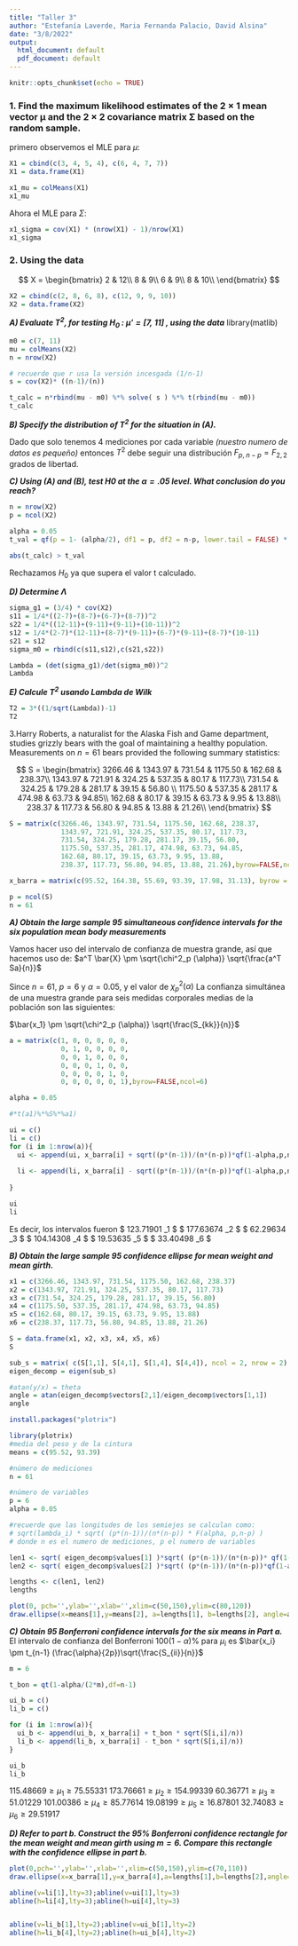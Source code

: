 ```yaml
---
title: "Taller 3"
author: "Estefanía Laverde, Maria Fernanda Palacio, David Alsina"
date: "3/8/2022"
output:
  html_document: default
  pdf_document: default
---
```


```r
knitr::opts_chunk$set(echo = TRUE)
```
### 1. Find the maximum likelihood estimates of the 2 × 1 mean vector µ and the 2 × 2 covariance matrix Σ based on the random sample.

primero observemos el MLE para $\mu$:


```r
X1 = cbind(c(3, 4, 5, 4), c(6, 4, 7, 7))
X1 = data.frame(X1)

x1_mu = colMeans(X1)
x1_mu
```

Ahora el MLE para $\Sigma$:

```r
x1_sigma = cov(X1) * (nrow(X1) - 1)/nrow(X1)
x1_sigma
```


### 2. Using the data

$$
X = \begin{bmatrix}
2 & 12\\
8 & 9\\
6 & 9\\
8 & 10\\
\end{bmatrix}
$$

```r
X2 = cbind(c(2, 8, 6, 8), c(12, 9, 9, 10))
X2 = data.frame(X2)
```

***A) Evaluate $T^{2}$, for testing $H_0$ : $\mu′ = [7, \; 11]$ , using the data***
library(matlib)

```r
m0 = c(7, 11)
mu = colMeans(X2)
n = nrow(X2)

# recuerde que r usa la versión incesgada (1/n-1)
s = cov(X2)* ((n-1)/(n)) 

t_calc = n*rbind(mu - m0) %*% solve( s ) %*% t(rbind(mu - m0))
t_calc
```


***B) Specify the distribution of $T^{2}$ for the situation in (A). ***

Dado que solo tenemos 4 mediciones por cada variable *(nuestro numero de datos es pequeño)* entonces $T^{2}$ debe seguir una distribución $F_{p, \; n - p} = F_{2, 2}$ grados de libertad.

***C) Using (A) and (B), test H0 at the $\alpha = .05$ level. What conclusion do you reach? ***

```r
n = nrow(X2)
p = ncol(X2)

alpha = 0.05
t_val = qf(p = 1- (alpha/2), df1 = p, df2 = n-p, lower.tail = FALSE) * ((n-1)*p)/(n-p)

abs(t_calc) > t_val
```



Rechazamos $H_{0}$ ya que supera el valor t calculado.

***D) Determine $\Lambda$ ***

```r
sigma_g1 = (3/4) * cov(X2)
s11 = 1/4*((2-7)+(8-7)+(6-7)+(8-7))^2
s22 = 1/4*((12-11)+(9-11)+(9-11)+(10-11))^2
s12 = 1/4*(2-7)*(12-11)+(8-7)*(9-11)+(6-7)*(9-11)+(8-7)*(10-11)
s21 = s12
sigma_m0 = rbind(c(s11,s12),c(s21,s22))

Lambda = (det(sigma_g1)/det(sigma_m0))^2
Lambda
```
***E) Calcule $T^2$ usando Lambda de Wilk***

```r
T2 = 3*((1/sqrt(Lambda))-1)
T2
```

3.Harry Roberts, a naturalist for the Alaska Fish and Game department, studies
grizzly bears with the goal of maintaining a healthy population. Measurements on $n = 61$ bears provided the following summary statistics:


$$
S = \begin{bmatrix}
3266.46 & 1343.97 & 731.54 & 1175.50 & 162.68 & 238.37\\
1343.97 & 721.91 & 324.25 & 537.35 & 80.17 & 117.73\\
731.54 & 324.25 & 179.28 & 281.17 & 39.15 & 56.80 \\
1175.50 & 537.35 & 281.17 & 474.98 & 63.73 & 94.85\\
162.68 & 80.17 & 39.15 & 63.73 & 9.95 & 13.88\\
238.37 & 117.73 & 56.80 & 94.85 & 13.88 & 21.26\\
\end{bmatrix}
$$
```r
S = matrix(c(3266.46, 1343.97, 731.54, 1175.50, 162.68, 238.37,
             1343.97, 721.91, 324.25, 537.35, 80.17, 117.73,
             731.54, 324.25, 179.28, 281.17, 39.15, 56.80,
             1175.50, 537.35, 281.17, 474.98, 63.73, 94.85,
             162.68, 80.17, 39.15, 63.73, 9.95, 13.88,
             238.37, 117.73, 56.80, 94.85, 13.88, 21.26),byrow=FALSE,ncol=6)

x_barra = matrix(c(95.52, 164.38, 55.69, 93.39, 17.98, 31.13), byrow = FALSE, ncol = 6) 

p = ncol(S)
n = 61

```

***A) Obtain the large sample $95%$ simultaneous confidence intervals for the six population mean body measurements ***

Vamos hacer uso del intervalo de confianza de muestra grande, así que hacemos uso de:
$a^T \bar{X} \pm \sqrt{\chi^2_p (\alpha)} \sqrt{\frac{a^T Sa}{n}}$

Since $n = 61$, $p=6$ y $\alpha = 0.05$, y el valor de $\chi^2_p(\alpha)$
La confianza simultánea de una muestra grande para seis medidas corporales medias de la población son las siguientes:

$\bar{x_1} \pm \sqrt{\chi^2_p (\alpha)} \sqrt{\frac{S_{kk}}{n}}$


```r
a = matrix(c(1, 0, 0, 0, 0, 0,
             0, 1, 0, 0, 0, 0,
             0, 0, 1, 0, 0, 0,
             0, 0, 0, 1, 0, 0,
             0, 0, 0, 0, 1, 0,
             0, 0, 0, 0, 0, 1),byrow=FALSE,ncol=6)

alpha = 0.05

#*t(a1)%*%S%*%a1)

ui = c()
li = c()
for (i in 1:nrow(a)){
  ui <- append(ui, x_barra[i] + sqrt((p*(n-1))/(n*(n-p))*qf(1-alpha,p,n-p)*t(a[i,])%*%S%*%a[i,]))
  
  li <- append(li, x_barra[i] - sqrt((p*(n-1))/(n*(n-p))*qf(1-alpha,p,n-p)*t(a[i,])%*%S%*%a[i,]))
  
}

ui
li
```
Es decir, los intervalos fueron
$ 123.71901 \ge \mu_1 \ge 67.32099$
$ 177.63674 \ge \mu_2 \ge 151.12326$
$ 62.29634 \ge \mu_3 \ge 49.08366$
$ 104.14308 \ge \mu_4 \ge 82.63692$
$ 19.53635 \ge \mu_5 \ge 16.42365$
$ 33.40498 \ge \mu_6 \ge 28.85502$

***B) Obtain the large sample $95%$ confidence ellipse for mean weight and mean girth. ***

```r
x1 = c(3266.46, 1343.97, 731.54, 1175.50, 162.68, 238.37) 
x2 = c(1343.97, 721.91, 324.25, 537.35, 80.17, 117.73)
x3 = c(731.54, 324.25, 179.28, 281.17, 39.15, 56.80) 
x4 = c(1175.50, 537.35, 281.17, 474.98, 63.73, 94.85) 
x5 = c(162.68, 80.17, 39.15, 63.73, 9.95, 13.88) 
x6 = c(238.37, 117.73, 56.80, 94.85, 13.88, 21.26) 

S = data.frame(x1, x2, x3, x4, x5, x6)
S
```

```r
sub_s = matrix( c(S[1,1], S[4,1], S[1,4], S[4,4]), ncol = 2, nrow = 2)
eigen_decomp = eigen(sub_s) 

#atan(y/x) = theta
angle = atan(eigen_decomp$vectors[2,1]/eigen_decomp$vectors[1,1])
angle
```

```r
install.packages("plotrix")
```



```r
library(plotrix)
#media del peso y de la cintura
means = c(95.52, 93.39) 

#número de mediciones
n = 61

#número de variables
p = 6
alpha = 0.05

#recuerde que las longitudes de los semiejes se calculan como:
# sqrt(lambda_i) * sqrt( (p*(n-1))/(n*(n-p)) * F(alpha, p,n-p) )
# donde n es el numero de mediciones, p el numero de variables

len1 <- sqrt( eigen_decomp$values[1] )*sqrt( (p*(n-1))/(n*(n-p))* qf(1-alpha,p,n-p) ) 
len2 <- sqrt( eigen_decomp$values[2] )*sqrt( (p*(n-1))/(n*(n-p))*qf(1-alpha,p,n-p) )

lengths <- c(len1, len2)
lengths
```


```r
plot(0, pch='',ylab='',xlab='',xlim=c(50,150),ylim=c(80,120))
draw.ellipse(x=means[1],y=means[2], a=lengths[1], b=lengths[2], angle=angle,deg=FALSE)
```
***C) Obtain $95%$ Bonferroni confidence intervals for the six means in Part a. ***
El intervalo de confianza del Bonferroni $100(1-\alpha)\%$ para $\mu_i$ es
$\bar{x_i} \pm t_{n-1} (\frac{\alpha}{2p})\sqrt{\frac{S_{ii}}{n}}$
```r
m = 6

t_bon = qt(1-alpha/(2*m),df=n-1)

ui_b = c()
li_b = c()

for (i in 1:nrow(a)){
  ui_b <- append(ui_b, x_barra[i] + t_bon * sqrt(S[i,i]/n))
  li_b <- append(li_b, x_barra[i] - t_bon * sqrt(S[i,i]/n))
}

ui_b 
li_b
```
$115.48669 \ge \mu_1 \ge 75.55331$
$173.76661 \ge \mu_2 \ge 154.99339$
$60.36771 \ge \mu_3 \ge 51.01229$
$101.00386 \ge \mu_4 \ge 85.77614$
$19.08199 \ge \mu_5 \ge 16.87801$
$32.74083 \ge \mu_6 \ge 29.51917$

***D) Refer to part b. Construct the 95% Bonferroni confidence rectangle for the mean weight and mean girth using $m=6$. Compare this rectangle with the confidence ellipse in part b. ***
```r
plot(0,pch='',ylab='',xlab='',xlim=c(50,150),ylim=c(70,110))
draw.ellipse(x=x_barra[1],y=x_barra[4],a=lengths[1],b=lengths[2],angle=angle,deg=FALSE)

abline(v=li[1],lty=3);abline(v=ui[1],lty=3)
abline(h=li[4],lty=3);abline(h=ui[4],lty=3)


abline(v=li_b[1],lty=2);abline(v=ui_b[1],lty=2)
abline(h=li_b[4],lty=2);abline(h=ui_b[4],lty=2)

```
